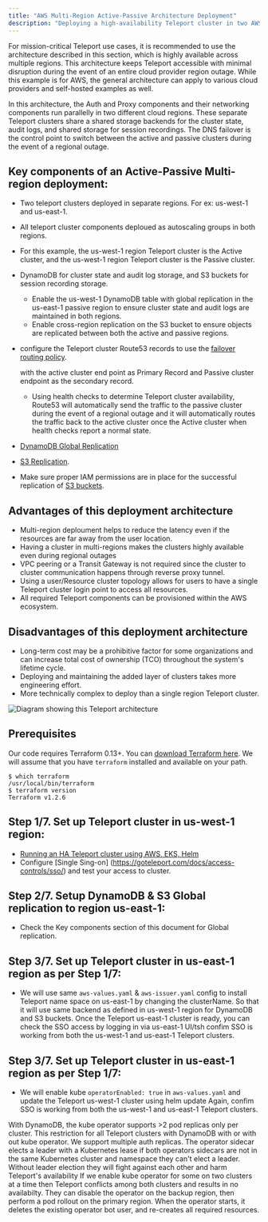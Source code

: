 ```yaml
---
title: "AWS Multi-Region Active-Passive Architecture Deployment"
description: "Deploying a high-availability Teleport cluster in two AWS regions."
---
```


For mission-critical Teleport use cases, it is recommended to use the architecture described in this 
section, which is highly available across multiple regions. This architecture keeps Teleport 
accessible with minimal disruption during the event of  an entire cloud provider region outage. 
While this example is for AWS, the general architecture can apply to various cloud providers and 
self-hosted examples as well.

In this architecture, the Auth and Proxy components and their networking components run 
parallelly in two different cloud regions. These separate Teleport clusters share a shared storage 
backends for the cluster state, audit logs, and shared storage for session recordings. The DNS failover
is the control point to switch between the active and passive clusters during the event of a regional outage.


## Key components of an Active-Passive Multi-region deployment:

- Two teleport clusters deployed in separate regions. For ex: us-west-1 and us-east-1.
- All teleport cluster components deploued as autoscaling groups in both regions.
- For this example, the us-west-1 region Teleport cluster is the Active cluster, and the us-west-1 region Teleport 
  cluster is the Passive cluster.
- DynamoDB for cluster state and audit log storage, and S3 buckets for session recording storage.
  - Enable the us-west-1 DynamoDB table with global replication in the us-east-1 passive region to ensure cluster 
    state and audit logs are maintained in both regions.
  - Enable cross-region replication on the S3 bucket to ensure objects are replicated between both the active and 
    passive regions.
- configure the Teleport cluster Route53 records to use the [failover routing policy](https://docs.aws.amazon.com/Route53/latest/DeveloperGuide/dns-failover-types.html#dns-failover-types-active-passive).

  with the active cluster end point as Primary Record and Passive cluster endpoint as the secondary record.
  - Using health checks to determine Teleport cluster availability, Route53 will automatically send the traffic to the 
    passive cluster during the event of a regional outage and it will automatically routes the traffic back to the active 
    cluster once the Active cluster when health checks report a normal state.
- [DynamoDB Global Replication](https://aws.amazon.com/blogs/aws/new-convert-your-single-region-amazon-dynamodb-tables-to-global-tables/) 
- [S3 Replication](https://docs.aws.amazon.com/AmazonS3/latest/userguide/replication.html).
- Make sure proper IAM permissions are in place for the successful replication of 
  [S3 buckets](https://docs.aws.amazon.com/AmazonS3/latest/userguide/setting-repl-config-perm-overview.html).

## Advantages of this deployment architecture

- Multi-region deploument helps to reduce the latency even if the resources are far away from the user location.
- Having a cluster in multi-regions makes the clusters highly available even during regional outages
- VPC peering or a Transit Gateway is not required since the cluster to cluster communication happens through
  reverse proxy tunnel.
- Using a user/Resource cluster topology allows for users to have a single Teleport cluster login point to 
  access all resources.
- All required Teleport components can be provisioned within the AWS ecosystem.


## Disadvantages of this deployment architecture

- Long-term cost may be a prohibitive factor for some organizations and can increase total cost of ownership
  (TCO) throughout the system's lifetime cycle.
- Deploying and maintaining the added layer of clusters takes more engineering effort.
- More technically complex to deploy than a single region Teleport cluster.

![Diagram showing this Teleport
architecture](../../../img/deploy-a-cluster/aws-multi-region-active-passive-ha-deployment.png)

## Prerequisites

Our code requires Terraform 0.13+. You can [download Terraform here](https://www.terraform.io/downloads.html). We will assume that you have
`terraform` installed and available on your path.

```code
$ which terraform
/usr/local/bin/terraform
$ terraform version
Terraform v1.2.6
```
## Step 1/7. Set up Teleport cluster in us-west-1 region:
- [Running an HA Teleport cluster using AWS, EKS, Helm](https://goteleport.com/docs/deploy-a-cluster/helm-deployments/aws/)
- Configure [Single Sing-on] (https://goteleport.com/docs/access-controls/sso/) and test your access to cluster.

## Step 2/7. Setup DynamoDB & S3 Global replication to region us-east-1:
- Check the Key components section of this document for Global replication.

## Step 3/7. Set up Teleport cluster in us-east-1 region as per Step 1/7:
- We will use same `aws-values.yaml` & `aws-issuer.yaml` config to install Teleport name space on us-east-1 by changing the clusterName.
  So that it will use same backend as defined in us-west-1 region for DynamoDB and S3 buckets. 
  Once the Teleport us-east-1 cluster is ready, you can check the SSO access by logging in via us-east-1 UI/tsh
  confim SSO is working from both the us-west-1 and us-east-1 Teleport clusters.

## Step 3/7. Set up Teleport cluster in us-east-1 region as per Step 1/7:
- We will enable kube `operatorEnabled: true` in `aws-values.yaml` and update the Teleport us-west-1 cluster using helm update
  Again, confim SSO is working from both the us-west-1 and us-east-1 Teleport clusters.

<Notice type="warning">

With DynamoDB, the kube operator supports >2 pod replicas only per cluster. This restriction for all Teleport clusters with DynamoDB 
with or with out kube operator.
We support multiple auth replicas. The operator sidecar elects a leader with a Kubernetes lease
if both operators sidecars are not in the same Kubernetes cluster and namespace they can't elect a leader. 
Without leader election they will fight against each other and harm Teleport's availability
If we enable kube operator for some on two clusters at a time then Teleport conflicts among both clusters and results in no availabilty.
They can disable the operator on the backup region, then perform a pod rollout on the primary region. When the operator starts, 
it deletes the existing operator bot user, and re-creates all required resources.

</Notice>



